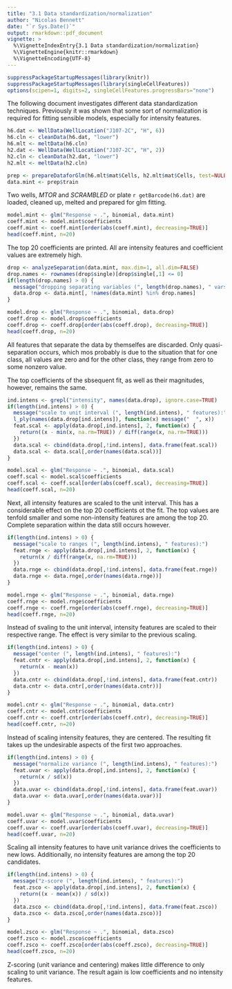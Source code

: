```yaml
---
title: "3.1 Data standardization/normalization"
author: "Nicolas Bennett"
date: "`r Sys.Date()`"
output: rmarkdown::pdf_document
vignette: >
  %\VignetteIndexEntry{3.1 Data standardization/normalization}
  %\VignetteEngine{knitr::rmarkdown}
  %\VignetteEncoding{UTF-8}
---
```


```r
suppressPackageStartupMessages(library(knitr))
suppressPackageStartupMessages(library(singleCellFeatures))
options(scipen=1, digits=2, singleCellFeatures.progressBars="none")
```

The following document investigates different data standardization techniques. Previously it was shown that some sort of normalization is required for fitting sensible models, especially for intensity features.

```r
h6.dat <- WellData(WellLocation("J107-2C", "H", 6))
h6.cln <- cleanData(h6.dat, "lower")
h6.mlt <- meltData(h6.cln)
h2.dat <- WellData(WellLocation("J107-2C", "H", 2))
h2.cln <- cleanData(h2.dat, "lower")
h2.mlt <- meltData(h2.cln)

prep <- prepareDataforGlm(h6.mlt$mat$Cells, h2.mlt$mat$Cells, test=NULL)
data.mint <- prep$train

```

Two wells, *MTOR* and *SCRAMBLED* or plate `r getBarcode(h6.dat)` are loaded, cleaned up, melted and prepared for glm fitting.

```r
model.mint <- glm("Response ~ .", binomial, data.mint)
coeff.mint <- model.mint$coefficients
coeff.mint <- coeff.mint[order(abs(coeff.mint), decreasing=TRUE)]
head(coeff.mint, n=20)

```

The top 20 coefficients are printed. All are intensity features and coefficient values are extremely high.

```r
drop <- analyzeSeparation(data.mint, max.dim=1, all.dim=FALSE)
drop.names <- rownames(drop$single)[drop$single[,1] <= 0]
if(length(drop.names) > 0) {
  message("dropping separating variables (", length(drop.names), " vars)")
  data.drop <- data.mint[, !names(data.mint) %in% drop.names]
}

model.drop <- glm("Response ~ .", binomial, data.drop)
coeff.drop <- model.drop$coefficients
coeff.drop <- coeff.drop[order(abs(coeff.drop), decreasing=TRUE)]
head(coeff.drop, n=20)

```

All features that separate the data by themselfes are discarded. Only quasi-separation occurs, which mos probably is due to the situation that for one class, all values are zero and for the other class, they range from zero to some nonzero value.

The top coefficients of the sbsequent fit, as well as their magnitudes, however, remains the same.

```r
ind.intens <- grepl("intensity", names(data.drop), ignore.case=TRUE)
if(length(ind.intens) > 0) {
  message("scale to unit interval (", length(ind.intens), " features):")
  l_ply(names(data.drop[ind.intens]), function(x) message("  ", x))
  feat.scal <- apply(data.drop[,ind.intens], 2, function(x) {
    return((x - min(x, na.rm=TRUE)) / diff(range(x, na.rm=TRUE)))
  })
  data.scal <- cbind(data.drop[,!ind.intens], data.frame(feat.scal))
  data.scal <- data.scal[,order(names(data.scal))]
}

model.scal <- glm("Response ~ .", binomial, data.scal)
coeff.scal <- model.scal$coefficients
coeff.scal <- coeff.scal[order(abs(coeff.scal), decreasing=TRUE)]
head(coeff.scal, n=20)

```

Next, all intensity features are scaled to the unit interval. This has a considerable effect on the top 20 coefficients ot the fit. The top values are tenfold smaller and some non-intensity features are among the top 20. Complete separation within the data still occurs however. 

```r
if(length(ind.intens) > 0) {
  message("scale to ranges (", length(ind.intens), " features):")
  feat.rnge <- apply(data.drop[,ind.intens], 2, function(x) {
    return(x / diff(range(x, na.rm=TRUE)))
  })
  data.rnge <- cbind(data.drop[,!ind.intens], data.frame(feat.rnge))
  data.rnge <- data.rnge[,order(names(data.rnge))]
}

model.rnge <- glm("Response ~ .", binomial, data.rnge)
coeff.rnge <- model.rnge$coefficients
coeff.rnge <- coeff.rnge[order(abs(coeff.rnge), decreasing=TRUE)]
head(coeff.rnge, n=20)

```

Instead of svaling to the unit interval, intensity features are scaled to their respective range. The effect is very similar to the previous scaling.

```r
if(length(ind.intens) > 0) {
  message("center (", length(ind.intens), " features):")
  feat.cntr <- apply(data.drop[,ind.intens], 2, function(x) {
    return(x - mean(x))
  })
  data.cntr <- cbind(data.drop[,!ind.intens], data.frame(feat.cntr))
  data.cntr <- data.cntr[,order(names(data.cntr))]
}

model.cntr <- glm("Response ~ .", binomial, data.cntr)
coeff.cntr <- model.cntr$coefficients
coeff.cntr <- coeff.cntr[order(abs(coeff.cntr), decreasing=TRUE)]
head(coeff.cntr, n=20)

```

Instead of scaling intensity features, they are centered. The resulting fit takes up the undesirable aspects of the first two approaches.

```r
if(length(ind.intens) > 0) {
  message("normalize variance (", length(ind.intens), " features):")
  feat.uvar <- apply(data.drop[,ind.intens], 2, function(x) {
    return(x / sd(x))
  })
  data.uvar <- cbind(data.drop[,!ind.intens], data.frame(feat.uvar))
  data.uvar <- data.uvar[,order(names(data.uvar))]
}

model.uvar <- glm("Response ~ .", binomial, data.uvar)
coeff.uvar <- model.uvar$coefficients
coeff.uvar <- coeff.uvar[order(abs(coeff.uvar), decreasing=TRUE)]
head(coeff.uvar, n=20)

```

Scaling all intensity features to have unit variance drives the coefficients to new lows. Additionally, no intensity features are among the top 20 candidates.

```r
if(length(ind.intens) > 0) {
  message("z-score (", length(ind.intens), " features):")
  feat.zsco <- apply(data.drop[,ind.intens], 2, function(x) {
    return((x - mean(x)) / sd(x))
  })
  data.zsco <- cbind(data.drop[,!ind.intens], data.frame(feat.zsco))
  data.zsco <- data.zsco[,order(names(data.zsco))]
}

model.zsco <- glm("Response ~ .", binomial, data.zsco)
coeff.zsco <- model.zsco$coefficients
coeff.zsco <- coeff.zsco[order(abs(coeff.zsco), decreasing=TRUE)]
head(coeff.zsco, n=20)

```

Z-scoring (unit variance and centering) makes little difference to only scaling to unit variance. The result again is low coefficients and no intensity features.